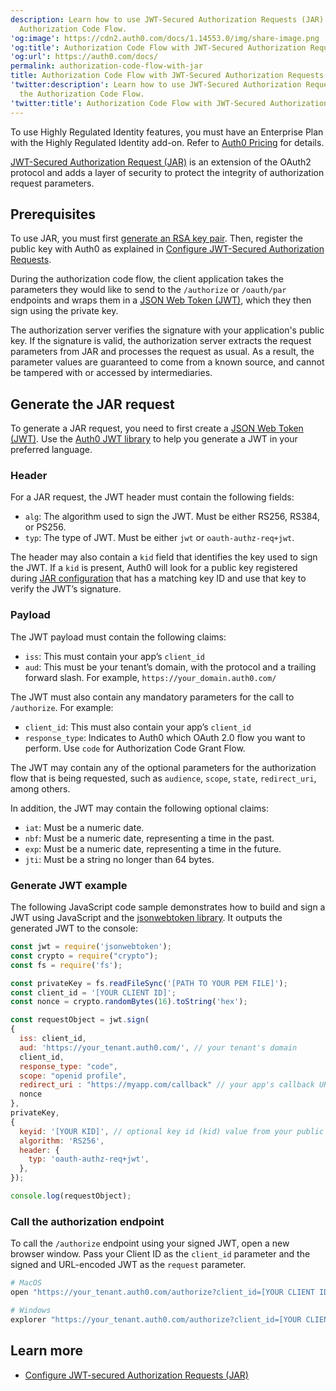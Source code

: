 ```yaml
---
description: Learn how to use JWT-Secured Authorization Requests (JAR) with the
  Authorization Code Flow.
'og:image': https://cdn2.auth0.com/docs/1.14553.0/img/share-image.png
'og:title': Authorization Code Flow with JWT-Secured Authorization Requests (JAR)
'og:url': https://auth0.com/docs/
permalink: authorization-code-flow-with-jar
title: Authorization Code Flow with JWT-Secured Authorization Requests (JAR)
'twitter:description': Learn how to use JWT-Secured Authorization Requests (JAR) with
  the Authorization Code Flow.
'twitter:title': Authorization Code Flow with JWT-Secured Authorization Requests (JAR)
---
```

<Callout icon="file-lines" color="#0EA5E9" iconType="regular">

To use Highly Regulated Identity features, you must have an Enterprise Plan with the Highly Regulated Identity add-on. Refer to [Auth0 Pricing](https://auth0.com/pricing/) for details.

</Callout>

[JWT-Secured Authorization Request (JAR)](https://datatracker.ietf.org/doc/html/rfc9101) is an extension of the OAuth2 protocol and adds a layer of security to protect the integrity of authorization request parameters.

## Prerequisites

To use JAR, you must first [generate an RSA key pair](/docs/secure/application-credentials/generate-rsa-key-pair). Then, register the public key with Auth0 as explained in [Configure JWT-Secured Authorization Requests](/docs/get-started/applications/configure-jar).

During the authorization code flow, the client application takes the parameters they would like to send to the `/authorize` or `/oauth/par` endpoints and wraps them in a [JSON Web Token (JWT)](/docs/secure/tokens/json-web-tokens), which they then sign using the private key.

The <Tooltip tip="Authorization Server: Centralized server that contributes to defining the boundaries of a user’s access. For example, your authorization server can control the data, tasks, and features available to a user." cta="View Glossary" href="/docs/glossary?term=authorization+server">authorization server</Tooltip> verifies the signature with your application's public key. If the signature is valid, the authorization server extracts the request parameters from JAR and processes the request as usual. As a result, the parameter values are guaranteed to come from a known source, and cannot be tampered with or accessed by intermediaries.

## Generate the JAR request

To generate a JAR request, you need to first create a [JSON Web Token (JWT)](/docs/secure/tokens/json-web-tokens). Use the [Auth0 JWT library](https://jwt.io/libraries) to help you generate a <Tooltip tip="JSON Web Token (JWT): Standard ID Token format (and often Access Token format) used to represent claims securely between two parties." cta="View Glossary" href="/docs/glossary?term=JWT">JWT</Tooltip> in your preferred language.

### Header

For a JAR request, the JWT header must contain the following fields:

* `alg`: The algorithm used to sign the JWT. Must be either RS256, RS384, or PS256.
* `typ`: The type of JWT. Must be either `jwt` or `oauth-authz-req+jwt`.

The header may also contain a `kid` field that identifies the key used to sign the JWT. If a `kid` is present, Auth0 will look for a public key registered during [JAR configuration](/docs/get-started/applications/configure-jar) that has a matching key ID and use that key to verify the JWT’s signature.

### Payload

The JWT payload must contain the following claims:

* `iss`: This must contain your app’s `client_id`
* `aud`: This must be your tenant’s domain, with the protocol and a trailing forward slash. For example, `https://your_domain.auth0.com/`

The JWT must also contain any mandatory parameters for the call to `/authorize`. For example:

* `client_id`: This must also contain your app’s `client_id`
* `response_type`: Indicates to Auth0 which <Tooltip tip="OAuth 2.0: Authorization framework that defines authorization protocols and workflows." cta="View Glossary" href="/docs/glossary?term=OAuth+2.0">OAuth 2.0</Tooltip> flow you want to perform. Use `code` for Authorization Code Grant Flow.

The JWT may contain any of the optional parameters for the <Tooltip tip="Authorization Flow: Authorization grant (or workflow) specified in the OAuth 2.0 framework." cta="View Glossary" href="/docs/glossary?term=authorization+flow">authorization flow</Tooltip> that is being requested, such as `audience`, `scope`, `state`, `redirect_uri`, among others.

In addition, the JWT may contain the following optional claims:

* `iat`: Must be a numeric date.
* `nbf`: Must be a numeric date, representing a time in the past.
* `exp`: Must be a numeric date, representing a time in the future.
* `jti`: Must be a string no longer than 64 bytes.

### Generate JWT example

The following JavaScript code sample demonstrates how to build and sign a JWT using JavaScript and the [jsonwebtoken library](https://www.npmjs.com/package/jsonwebtoken?activeTab=readme). It outputs the generated JWT to the console:

```javascript lines expandable
const jwt = require('jsonwebtoken');
const crypto = require("crypto");
const fs = require('fs');

const privateKey = fs.readFileSync('[PATH TO YOUR PEM FILE]');
const client_id = '[YOUR CLIENT ID]';
const nonce = crypto.randomBytes(16).toString('hex');

const requestObject = jwt.sign(
{
  iss: client_id,    
  aud: 'https://your_tenant.auth0.com/', // your tenant's domain
  client_id,
  response_type: "code",
  scope: "openid profile",
  redirect_uri : "https://myapp.com/callback" // your app's callback URL
  nonce
},
privateKey,
{
  keyid: '[YOUR KID]', // optional key id (kid) value from your public key
  algorithm: 'RS256',
  header: {
    typ: 'oauth-authz-req+jwt',
  },
});

console.log(requestObject);
```






### Call the authorization endpoint

To call the `/authorize` endpoint using your signed JWT, open a new browser window. Pass your <Tooltip tip="Client ID: Identification value given to your registered resource from Auth0." cta="View Glossary" href="/docs/glossary?term=Client+ID">Client ID</Tooltip> as the `client_id` parameter and the signed and URL-encoded JWT as the `request` parameter.

```bash lines
# MacOS
open "https://your_tenant.auth0.com/authorize?client_id=[YOUR CLIENT ID]&request=[URL ENCODED JWT]"

# Windows
explorer "https://your_tenant.auth0.com/authorize?client_id=[YOUR CLIENT ID]&request=[URL ENCODED JWT]"
```






## Learn more

* [Configure JWT-secured Authorization Requests (JAR)](/docs/get-started/applications/configure-jar)